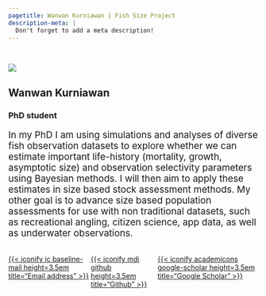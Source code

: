 ```yaml
---
pagetitle: Wanwan Kurniawan | Fish Size Project
description-meta: |
  Don't forget to add a meta description!
---
```


::: {.column-screen .hero-img .hero-strip-page}
   
:::

:::::: {.grid .gap-3 .mt-5}
::::: g-col-4
![](../../resources/team-profile-pics/wanwan.jpg){.headshot-lg}
:::::

::::: g-col-8
# Wanwan Kurniawan

::: text-center
### PhD student {.text-center}
:::

::: {.p style="font-size: 1.33em;"}
In my PhD I am using simulations and analyses of diverse fish observation datasets to explore whether we can estimate important life-history (mortality, growth, asymptotic size) and observation selectivity parameters using Bayesian methods. I will then aim to apply these estimates in size based stock assessment methods. My other goal is to advance size based population assessments for use with non traditional datasets, such as recreational angling, citizen science, app data, as well as underwater observations. 
:::

:::::
::::::

<!-- You can comment out any of these columns (or add new ones) and the icons will adjust accordingly on the page -->
::::: {.container}
:::: {.row .row-cols-auto .flex-wrap .justify-content-center .align-items-center .container-fluid style="display: flex;"}

<!-- ::: {.mx-4} -->
<!-- [{{< iconify gridicons institution height=3.5em title="Staff profile" >}}](https://discover.utas.edu.au/) -->
<!-- ::: -->

::: {.mx-4}
[{{< iconify ic baseline-mail height=3.5em title="Email address" >}}](mailto:wanwan.kurniawan@utas.edu.au)
:::

<!-- ::: {.mx-4} -->
<!-- [{{< iconify mdi web height=3.5em title="Website" >}}](../../index.qmd) -->
<!-- ::: -->

::: {.mx-4}
[{{< iconify mdi github height=3.5em title="Github" >}}](https://github.com/wanw001)
:::

::: {.mx-4}
[{{< iconify academicons google-scholar height=3.5em title="Google Scholar" >}}](https://scholar.google.co.id/citations?user=6fohO7kAAAAJ&hl=en)
:::

::: {.mx-4}
<!-- [{{< iconify prime twitter height=3.3em title="The website formerly known as Twitter" >}}](https://twitter.com/) -->
:::

<!-- ::: {.mx-4} -->
<!-- [{{< iconify simple-icons linkedin height=3.3em title="LinkedIn" >}}](https://linkedin.com) -->
<!-- ::: -->

<!-- ::: {.mx-4} -->
<!-- [{{< iconify academicons researchgate height=3.5em title="ResearchGate" >}}](https://researchgate.com) -->
<!-- ::: -->

<!-- ::: {.mx-4} -->
<!-- [{{< iconify academicons orcid height=3.5em title="OrcID" >}}](https://orcid.org/0009-0005-4540-3553) -->
<!-- ::: -->
::::
:::::

